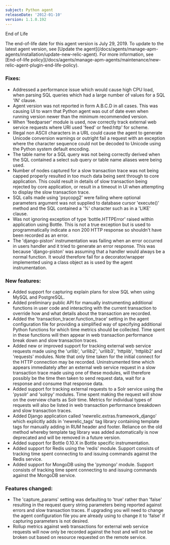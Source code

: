 ```yaml
---
subject: Python agent
releaseDate: '2012-01-10'
version: 1.1.0.192
---
```


End of Life

<Callout variant="important">
  The end-of-life date for this agent version is July 29, 2019. To update to the latest agent version, see [Update the agent](/docs/agents/manage-apm-agents/installation/update-new-relic-agent). For more information, see [End-of-life policy](/docs/agents/manage-apm-agents/maintenance/new-relic-agent-plugin-end-life-policy).
</Callout>

### Fixes:

* Addressed a performance issue which would cause high CPU load, when parsing SQL queries which had a large number of values for a SQL 'IN' clause.
* Agent version was not reported in form A.B.C.D in all cases. This was causing UI to warn that Python agent was out of date even when running version newer than the minimum recommended version.
* When 'feedparser' module is used, now correctly track external web service requests where URI used 'feed' or feed:http' for scheme.
* Illegal non ASCII characters in a URL could cause the agent to generate Unicode conversion warnings or outright fail a request with an exception where the character sequence could not be decoded to Unicode using the Python system default encoding.
* The table name for a SQL query was not being correctly derived when the SQL contained a select sub query or table name aliases were being used.
* Number of nodes captured for a slow transaction trace was not being capped properly resulted in too much data being sent through to core application. This could result in details of slow transaction being rejected by core application, or result in a timeout in UI when attempting to display the slow transaction trace.
* SQL calls made using 'psycopg2' were failing where optional parameters argument was not supplied to database cursor 'execute()' method and the SQL contained a '%' character such as in a 'LIKE' clause.
* Was not ignoring exception of type 'bottle.HTTPError' raised within application using Bottle. This is not a true exception but is used to programmatically indicate a non 200 HTTP response so shouldn't have been recorded as an error.
* The 'django-piston' instrumentation was failing when an error occurred in users handler and it tried to generate an error response. This was because 'django-piston' was assuming that a handler would always be a normal function. It would therefore fail for a decorator/wrapper implemented using a class object as is used by the agent instrumentation.

### New features:

* Added support for capturing explain plans for slow SQL when using MySQL and PostgreSQL.
* Added preliminary public API for manually instrumenting additional functions in user code and interacting with the current transaction to override how and what details about the transaction are recorded.
* Added the 'transaction_tracer.function_trace' setting in the agent configuration file for providing a simplified way of specifying additional Python functions for which time metrics should be collected. Time spent in these functions will then appear in web transaction performance break down and slow transaction traces.
* Added new or improved support for tracking external web service requests made using the 'urllib', 'urllib2', 'urllib3', 'httplib', 'httplib2' and 'requests' modules. Note that only time taken for the initial connect for the HTTP connection may be recorded. Uninstrumented time which appears immediately after an external web service request in a slow transaction trace made using one of these modules, will therefore possibly be the time then taken to send request data, wait for a response and consume that response data.
* Added support for tracking external requests to a Solr service using the 'pysolr' and 'solrpy' modules. Time spent making the request will show on the overview charts as Solr time. Metrics for individual types of requests will also be listed in web transaction performance breakdown and slow transaction traces.
* Added Django application called 'newrelic.extras.framework_django' which explicitly adds in 'newrelic_tags' tag library containing template tags for manually adding in RUM header and footer. Reliance on the old method whereby template tag library was added automatically is now deprecated and will be removed in a future version.
* Added support for Bottle 0.10.X in Bottle specific instrumentation.
* Added support for Redis using the 'redis' module. Support consists of tracking time spent connecting to and issuing commands against the Redis service.
* Added support for MongoDB using the 'pymongo' module. Support consists of tracking time spent connecting to and issuing commands against the MongoDB service.

### Features changed:

* The 'capture_params' setting was defaulting to 'true' rather than 'false' resulting in the request query string parameters being reported against errors and slow transaction traces. If upgrading you will need to change the agent configuration file you are already using to change it to 'false' if capturing parameters is not desired.
* Rollup metrics against web transactions for external web service requests will now only be recorded against the host and will not be broken out based on resource requested on the remote service.
